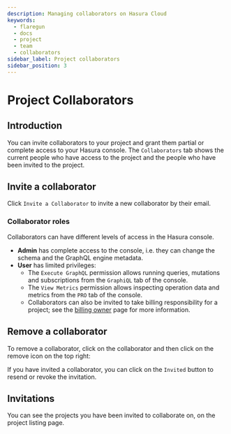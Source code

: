 ```yaml
---
description: Managing collaborators on Hasura Cloud
keywords:
  - flaregun
  - docs
  - project
  - team
  - collaborators
sidebar_label: Project collaborators
sidebar_position: 3
---
```



# Project Collaborators

## Introduction

You can invite collaborators to your project and grant them partial or complete access to your Hasura console. The `Collaborators` tab shows the current people who have access to the project and the people who have been invited to the project.

## Invite a collaborator

Click `Invite a Collaborator` to invite a new collaborator by their email.

<Thumbnail
  src="/img/graphql/cloud/projects/collaborators-view.png"
  alt="Collaborators tab"
  width="1146px"
/>

### Collaborator roles

Collaborators can have different levels of access in the Hasura console.

- **Admin** has complete access to the console, i.e. they can change the schema and the GraphQL engine metadata.
- **User** has limited privileges:
  - The `Execute GraphQL` permission allows running queries, mutations and subscriptions from the `GraphiQL` tab of the console.
  - The `View Metrics` permission allows inspecting operation data and metrics from the `PRO` tab of the console.
  - Collaborators can also be invited to take billing responsibility for a project; see the [billing owner](/graphql/cloud/billing/billing-owner.mdx) page for more information.

<Thumbnail
  src="/img/graphql/cloud/projects/add-collaborator.png"
  alt="Add collaborator"
  width="450px"
/>

## Remove a collaborator

To remove a collaborator, click on the collaborator and then click on the remove icon on the top right:

<Thumbnail
  src="/img/graphql/cloud/projects/remove-collaborator.png"
  alt="Remove collaborator"
  width="450px"
/>

If you have invited a collaborator, you can click on the `Invited` button to resend or revoke the invitation.

<Thumbnail
  src="/img/graphql/cloud/projects/revoke-collaboration-invitation.png"
  alt="Revoke collaboration invitation"
  width="1000px"
/>

## Invitations

You can see the projects you have been invited to collaborate on, on the project listing page.

<Thumbnail
  src="/img/graphql/cloud/projects/project-collaboration-invitation.png"
  alt="Projects invited to collaborate"
  width="1146px"
/>
